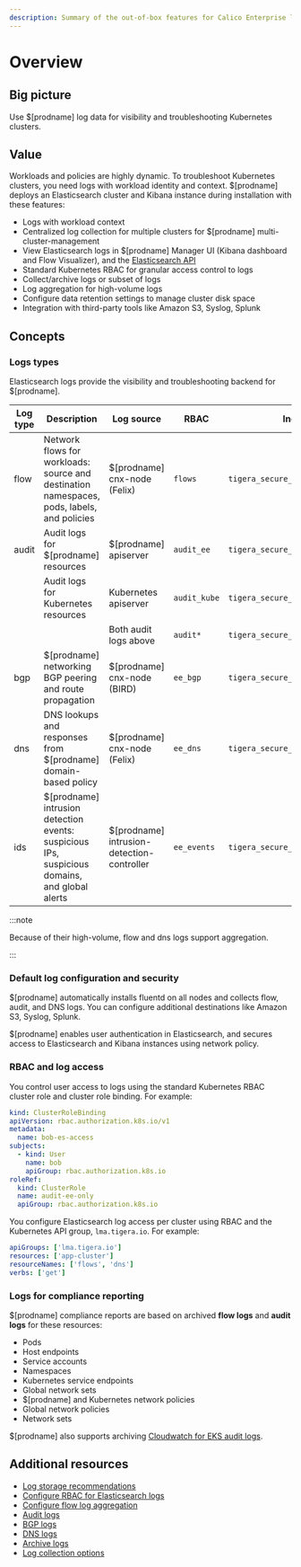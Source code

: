 ```yaml
---
description: Summary of the out-of-box features for Calico Enterprise logs.
---
```


# Overview

## Big picture

Use $[prodname] log data for visibility and troubleshooting Kubernetes clusters.

## Value

Workloads and policies are highly dynamic. To troubleshoot Kubernetes clusters, you need logs with workload identity and context. $[prodname] deploys an Elasticsearch cluster and Kibana instance during installation with these features:

- Logs with workload context
- Centralized log collection for multiple clusters for $[prodname] multi-cluster-management
- View Elasticsearch logs in $[prodname] Manager UI (Kibana dashboard and Flow Visualizer), and the [Elasticsearch API](https://www.elastic.co/guide/en/elasticsearch/reference/current/search.html)
- Standard Kubernetes RBAC for granular access control to logs
- Collect/archive logs or subset of logs
- Log aggregation for high-volume logs
- Configure data retention settings to manage cluster disk space
- Integration with third-party tools like Amazon S3, Syslog, Splunk

## Concepts

### Logs types

Elasticsearch logs provide the visibility and troubleshooting backend for $[prodname].

| Log type | Description                                                                                    | Log source                                  | RBAC         | Index                          |
| -------- | ---------------------------------------------------------------------------------------------- | ------------------------------------------- | ------------ | ------------------------------ |
| flow     | Network flows for workloads: source and destination namespaces, pods, labels, and policies     | $[prodname] cnx-node (Felix)               | `flows`      | `tigera_secure_ee_flows.*`     |
| audit    | Audit logs for $[prodname] resources                                                          | $[prodname] apiserver                      | `audit_ee`   | `tigera_secure_ee_audit_ee.*`  |
|          | Audit logs for Kubernetes resources                                                            | Kubernetes apiserver                        | `audit_kube` | `tigera_secure_ee_audit_kube.*`|
|          |                                                                                                | Both audit logs above                       | `audit*`     | `tigera_secure_ee_audit*`      |
| bgp      | $[prodname] networking BGP peering and route propagation                                      | $[prodname] cnx-node (BIRD)                | `ee_bgp`     | `tigera_secure_ee_bgp.*`       |
| dns      | DNS lookups and responses from $[prodname] domain-based policy                                | $[prodname] cnx-node (Felix)               | `ee_dns`     | `tigera_secure_ee_dns.*`       |
| ids      | $[prodname] intrusion detection events: suspicious IPs, suspicious domains, and global alerts | $[prodname] intrusion-detection-controller | `ee_events`  | `tigera_secure_ee_events.*`    |

:::note

Because of their high-volume, flow and dns logs support aggregation.

:::

### Default log configuration and security

$[prodname] automatically installs fluentd on all nodes and collects flow, audit, and DNS logs. You can configure additional destinations like Amazon S3, Syslog, Splunk.

$[prodname] enables user authentication in Elasticsearch, and secures access to Elasticsearch and Kibana instances using network policy.

### RBAC and log access

You control user access to logs using the standard Kubernetes RBAC cluster role and cluster role binding. For example:

```yaml
kind: ClusterRoleBinding
apiVersion: rbac.authorization.k8s.io/v1
metadata:
  name: bob-es-access
subjects:
  - kind: User
    name: bob
    apiGroup: rbac.authorization.k8s.io
roleRef:
  kind: ClusterRole
  name: audit-ee-only
  apiGroup: rbac.authorization.k8s.io
```

You configure Elasticsearch log access per cluster using RBAC and the Kubernetes API group, `lma.tigera.io`. For example:

```yaml
apiGroups: ['lma.tigera.io']
resources: ['app-cluster']
resourceNames: ['flows', 'dns']
verbs: ['get']
```

### Logs for compliance reporting

$[prodname] compliance reports are based on archived **flow logs** and **audit logs** for these resources:

- Pods
- Host endpoints
- Service accounts
- Namespaces
- Kubernetes service endpoints
- Global network sets
- $[prodname] and Kubernetes network policies
- Global network policies
- Network sets

$[prodname] also supports archiving [Cloudwatch for EKS audit logs](../../reference/installation/api.mdx#operator.tigera.io/v1.LogCollectorSpec).

## Additional resources

- [Log storage recommendations](../../operations/logstorage/log-storage-recommendations.mdx)
- [Configure RBAC for Elasticsearch logs](rbac-elasticsearch.mdx)
- [Configure flow log aggregation](flow/aggregation.mdx)
- [Audit logs](audit-overview.mdx)
- [BGP logs](bgp.mdx)
- [DNS logs](dns/dns-logs.mdx)
- [Archive logs](archive-storage.mdx)
- [Log collection options](../../reference/installation/api.mdx#operator.tigera.io/v1.LogCollectorSpec)
